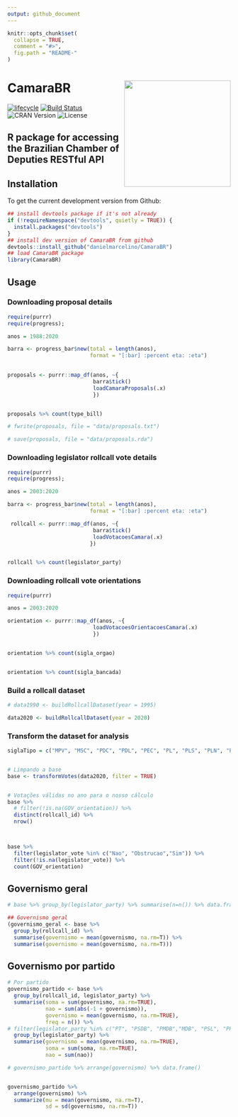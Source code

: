 ```yaml
---
output: github_document
---
```


<!-- README.md is generated from README.Rmd. Please edit that file -->

```r
knitr::opts_chunk$set(
  collapse = TRUE,
  comment = "#>",
  fig.path = "README-"
)
```

# CamaraBR <img src="inst/figures/CamaraBR-logo.png" width="240px" align="right" /> 

[![lifecycle](https://img.shields.io/badge/lifecycle-experimental-orange.svg)](https://www.tidyverse.org/lifecycle/#experimental)
  [![Build Status](https://travis-ci.org/danielmarcelino/CamaraBR.svg?branch=master)](https://travis-ci.org/danielmarcelino/CamaraBR)
![CRAN Version](https://www.r-pkg.org/badges/version/CamaraBR)
![License](https://img.shields.io/badge/license-MIT-blueviolet.svg?style=flat)


## R package for accessing the Brazilian Chamber of Deputies RESTful API

## Installation

To get the current development version from Github:

```r
## install devtools package if it's not already
if (!requireNamespace("devtools", quietly = TRUE)) {
  install.packages("devtools")
}
## install dev version of CamaraBR from github
devtools::install_github("danielmarcelino/CamaraBR")
## load CamaraBR package
library(CamaraBR)
```

## Usage

### Downloading proposal details 
```r
require(purrr)
require(progress);

anos = 1988:2020

barra <- progress_bar$new(total = length(anos), 
                          format = "[:bar] :percent eta: :eta")
      

proposals <- purrr::map_df(anos, ~{
                           barra$tick()
                           loadCamaraProposals(.x)
                           })


proposals %>% count(type_bill)

# fwrite(proposals, file = "data/proposals.txt")

# save(proposals, file = "data/proposals.rda")
```



### Downloading legislator rollcall vote details 
```r
require(purrr)
require(progress);

anos = 2003:2020

barra <- progress_bar$new(total = length(anos), 
                          format = "[:bar] :percent eta: :eta")

 rollcall <- purrr::map_df(anos, ~{
                           barra$tick()
                           loadVotacoesCamara(.x)
                          })


rollcall %>% count(legislator_party)
```


### Downloading rollcall vote orientations

```r
require(purrr)

anos = 2003:2020

orientation <- purrr::map_df(anos, ~{
                           loadVotacoesOrientacoesCamara(.x)
                           })


orientation %>% count(sigla_orgao)


orientation %>% count(sigla_bancada)
```


### Build a rollcall dataset

```r
# data1990 <- buildRollcallDataset(year = 1995)

data2020 <- buildRollcallDataset(year = 2020)

```


### Transform the dataset for analysis

```r
siglaTipo = c("MPV", "MSC", "PDC", "PDL", "PEC", "PL", "PLS", "PLN", "PLP", "REC", "REQ")


# Limpando a base
base <- transformVotes(data2020, filter = TRUE)


# Votações válidas no ano para o nosso cálculo
base %>%
  # filter(!is.na(GOV_orientation)) %>%
  distinct(rollcall_id) %>%
  nrow()



base %>%
  filter(legislator_vote %in% c("Nao", "Obstrucao","Sim")) %>%
  filter(!is.na(legislator_vote)) %>%
  count(GOV_orientation)

```


## Governismo geral
```r
# base %>% group_by(legislator_party) %>% summarise(n=n()) %>% data.frame()

## Governismo geral
(governismo_geral <- base %>%
  group_by(rollcall_id) %>%
  summarise(governismo = mean(governismo, na.rm=T)) %>%
  summarise(governismo = mean(governismo, na.rm=T)))
```



## Governismo por partido

```r
# Por partido
governismo_partido <- base %>%
  group_by(rollcall_id, legislator_party) %>%
  summarise(soma = sum(governismo, na.rm=TRUE),
            nao = sum(abs(-1 + governismo)),
            governismo = mean(governismo, na.rm=TRUE),
            freq = n()) %>%
# filter(legislator_party %in% c("PT", "PSDB", "PMDB","MDB", "PSL", "PP","PR","PSD", "DEM")) %>%
  group_by(legislator_party) %>%
  summarise(governismo = mean(governismo, na.rm=TRUE),
            soma = sum(soma, na.rm=TRUE),
            nao = sum(nao))

# governismo_partido %>% arrange(governismo) %>% data.frame()


governismo_partido %>%
  arrange(governismo) %>%
  summarize(mu = mean(governismo, na.rm=T),
            sd = sd(governismo, na.rm=T))
```






